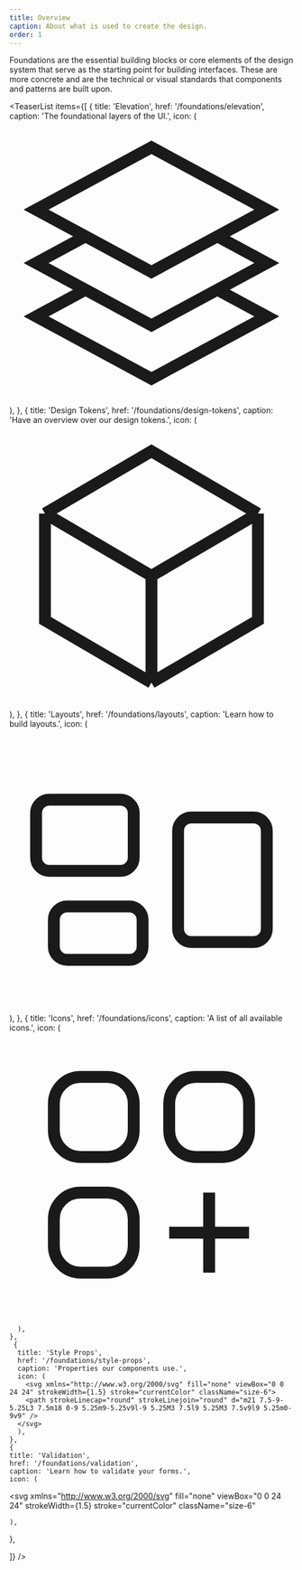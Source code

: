 ```yaml
---
title: Overview
caption: About what is used to create the design.
order: 1
---
```


Foundations are the essential building blocks or core elements of the design system that serve as the starting point for building interfaces. These are more concrete and are the technical or visual standards that components and patterns are built upon.

<TeaserList
  items={[
    {
      title: 'Elevation',
      href: '/foundations/elevation',
      caption: 'The foundational layers of the UI.',
      icon: (
      <svg xmlns="http://www.w3.org/2000/svg" fill="none" viewBox="0 0 24 24" strokeWidth={1.5} stroke="currentColor" className="size-6">
        <path strokeLinecap="round" strokeLinejoin="round" d="M6.429 9.75 2.25 12l4.179 2.25m0-4.5 5.571 3 5.571-3m-11.142 0L2.25 7.5 12 2.25l9.75 5.25-4.179 2.25m0 0L21.75 12l-4.179 2.25m0 0 4.179 2.25L12 21.75 2.25 16.5l4.179-2.25m11.142 0-5.571 3-5.571-3" />
        </svg>
      ),
    },
    {
      title: 'Design Tokens',
      href: '/foundations/design-tokens',
      caption: 'Have an overview over our design tokens.',
      icon: (
      <svg xmlns="http://www.w3.org/2000/svg" fill="none" viewBox="0 0 24 24" strokeWidth={1.5} stroke="currentColor" className="size-6">
        <path strokeLinecap="round" strokeLinejoin="round" d="m21 7.5-9-5.25L3 7.5m18 0-9 5.25m9-5.25v9l-9 5.25M3 7.5l9 5.25M3 7.5v9l9 5.25m0-9v9" />
        </svg>
      ),
    },
    {
      title: 'Layouts',
      href: '/foundations/layouts',
      caption: 'Learn how to build layouts.',
      icon: (
         <svg xmlns="http://www.w3.org/2000/svg" fill="none" viewBox="0 0 24 24" strokeWidth={1.5} stroke="currentColor" className="size-6">
        <path strokeLinecap="round" strokeLinejoin="round" d="M2.25 7.125C2.25 6.504 2.754 6 3.375 6h6c.621 0 1.125.504 1.125 1.125v3.75c0 .621-.504 1.125-1.125 1.125h-6a1.125 1.125 0 0 1-1.125-1.125v-3.75ZM14.25 8.625c0-.621.504-1.125 1.125-1.125h5.25c.621 0 1.125.504 1.125 1.125v8.25c0 .621-.504 1.125-1.125 1.125h-5.25a1.125 1.125 0 0 1-1.125-1.125v-8.25ZM3.75 16.125c0-.621.504-1.125 1.125-1.125h5.25c.621 0 1.125.504 1.125 1.125v2.25c0 .621-.504 1.125-1.125 1.125h-5.25a1.125 1.125 0 0 1-1.125-1.125v-2.25Z" />
        </svg>
      ),
    },
    {
      title: 'Icons',
      href: '/foundations/icons',
      caption: 'A list of all available icons.',
      icon: (
       <svg xmlns="http://www.w3.org/2000/svg" fill="none" viewBox="0 0 24 24" strokeWidth={1.5} stroke="currentColor" className="size-6">
        <path strokeLinecap="round" strokeLinejoin="round" d="M13.5 16.875h3.375m0 0h3.375m-3.375 0V13.5m0 3.375v3.375M6 10.5h2.25a2.25 2.25 0 0 0 2.25-2.25V6a2.25 2.25 0 0 0-2.25-2.25H6A2.25 2.25 0 0 0 3.75 6v2.25A2.25 2.25 0 0 0 6 10.5Zm0 9.75h2.25A2.25 2.25 0 0 0 10.5 18v-2.25a2.25 2.25 0 0 0-2.25-2.25H6a2.25 2.25 0 0 0-2.25 2.25V18A2.25 2.25 0 0 0 6 20.25Zm9.75-9.75H18a2.25 2.25 0 0 0 2.25-2.25V6A2.25 2.25 0 0 0 18 3.75h-2.25A2.25 2.25 0 0 0 13.5 6v2.25a2.25 2.25 0 0 0 2.25 2.25Z" />
        </svg>

      ),
    },
     {
      title: 'Style Props',
      href: '/foundations/style-props',
      caption: 'Properties our components use.',
      icon: (
        <svg xmlns="http://www.w3.org/2000/svg" fill="none" viewBox="0 0 24 24" strokeWidth={1.5} stroke="currentColor" className="size-6">
        <path strokeLinecap="round" strokeLinejoin="round" d="m21 7.5-9-5.25L3 7.5m18 0-9 5.25m9-5.25v9l-9 5.25M3 7.5l9 5.25M3 7.5v9l9 5.25m0-9v9" />
      </svg>
      ),
    },
    {
    title: 'Validation',
    href: '/foundations/validation',
    caption: 'Learn how to validate your forms.',
    icon: (

<svg
  xmlns="http://www.w3.org/2000/svg"
  fill="none"
  viewBox="0 0 24 24"
  strokeWidth={1.5}
  stroke="currentColor"
  className="size-6"
>
  <path
    strokeLinecap="round"
    strokeLinejoin="round"
    d="M9 12.75 11.25 15 15 9.75M21 12c0 1.268-.63 2.39-1.593 3.068a3.745 3.745 0 0 1-1.043 3.296 3.745 3.745 0 0 1-3.296 1.043A3.745 3.745 0 0 1 12 21c-1.268 0-2.39-.63-3.068-1.593a3.746 3.746 0 0 1-3.296-1.043 3.745 3.745 0 0 1-1.043-3.296A3.745 3.745 0 0 1 3 12c0-1.268.63-2.39 1.593-3.068a3.745 3.745 0 0 1 1.043-3.296 3.746 3.746 0 0 1 3.296-1.043A3.746 3.746 0 0 1 12 3c1.268 0 2.39.63 3.068 1.593a3.746 3.746 0 0 1 3.296 1.043 3.746 3.746 0 0 1 1.043 3.296A3.745 3.745 0 0 1 21 12Z"
  />
</svg>

    ),

},

]}
/>
